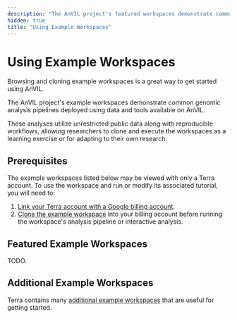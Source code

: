 ```yaml
---
description: "The AnVIL project's featured workspaces demonstrate common genomic analysis pipelines deployed using data and tools available on AnVIL."
hidden: true
title: "Using Example Workspaces"
---
```


# Using Example Workspaces

Browsing and cloning example workspaces is a great way to get started using AnVIL.

The AnVIL project's example workspaces demonstrate common genomic analysis pipelines deployed using data and tools available on AnVIL.

These analyses utilize unrestricted public data along with reproducible workflows, allowing researchers to clone and execute the workspaces as a learning exercise or for adapting to their own research.

## Prerequisites

The example workspaces listed below may be viewed with only a Terra account. To use the workspace and run or modify its associated tutorial, you will need to:

1.  [Link your Terra account with a Google billing account](https://support.terra.bio/hc/en-us/articles/360026182251-How-to-set-up-billing-projects-and-Google-Billing-Accounts).
1.  [Clone the example workspace](https://support.terra.bio/hc/en-us/articles/360026130851-How-to-clone-a-workspace) into your billing account before running the workspace's analysis pipeline or interactive analysis.

## Featured Example Workspaces

TODO.

## Additional Example Workspaces

Terra contains many [additional example workspaces](https://support.terra.bio/hc/en-us/articles/360028967111-Start-with-curated-sample-workspaces-for-a-variety-of-use-cases) that are useful for getting started.
